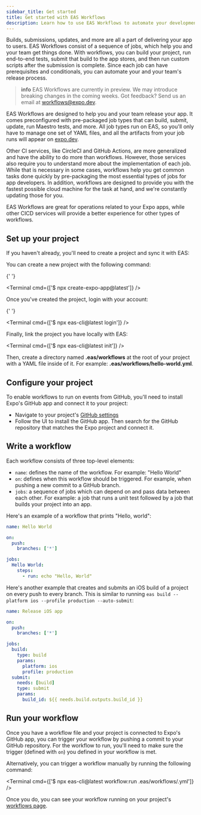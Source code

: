```yaml
---
sidebar_title: Get started
title: Get started with EAS Workflows
description: Learn how to use EAS Workflows to automate your development and release processes.
---
```



Builds, submissions, updates, and more are all a part of delivering your app to users. EAS Workflows consist of a sequence of jobs, which help you and your team get things done. With workflows, you can build your project, run end-to-end tests, submit that build to the app stores, and then run custom scripts after the submission is complete. Since each job can have prerequisites and conditionals, you can automate your and your team's release process.

> **info** EAS Workflows are currently in preview. We may introduce breaking changes in the coming weeks. Got feedback? Send us an email at workflows@expo.dev.

<Collapsible summary="How do workflows compare to other CI services?">

EAS Workflows are designed to help you and your team release your app. It comes preconfigured with pre-packaged job types that can build, submit, update, run Maestro tests, and more. All job types run on EAS, so you'll only have to manage one set of YAML files, and all the artifacts from your job runs will appear on [expo.dev](https://expo.dev/).

Other CI services, like CircleCI and GitHub Actions, are more generalized and have the ability to do more than workflows. However, those services also require you to understand more about the implementation of each job. While that is necessary in some cases, workflows help you get common tasks done quickly by pre-packaging the most essential types of jobs for app developers. In addition, workflows are designed to provide you with the fastest possible cloud machine for the task at hand, and we're constantly updating those for you.

EAS Workflows are great for operations related to your Expo apps, while other CICD services will provide a better experience for other types of workflows.

</Collapsible>

## Set up your project

If you haven't already, you'll need to create a project and sync it with EAS:

<Collapsible summary="Create a project and sync it with EAS">
  You can create a new project with the following command:

{' '}

<Terminal cmd={['$ npx create-expo-app@latest']} />

Once you've created the project, login with your account:

{' '}

<Terminal cmd={['$ npx eas-cli@latest login']} />

Finally, link the project you have locally with EAS:

  <Terminal cmd={['$ npx eas-cli@latest init']} />
</Collapsible>

Then, create a directory named **.eas/workflows** at the root of your project with a YAML file inside of it. For example: **.eas/workflows/hello-world.yml**.

## Configure your project

To enable workflows to run on events from GitHub, you'll need to install Expo's GitHub app and connect it to your project:

- Navigate to your project's [GitHub settings](https://expo.dev/accounts/%5Baccount%5D/projects/%5BprojectName%5D/github)
- Follow the UI to install the GitHub app. Then search for the GitHub repository that matches the Expo project and connect it.

## Write a workflow

Each workflow consists of three top-level elements:

- `name`: defines the name of the workflow. For example: "Hello World"
- `on`: defines when this workflow should be triggered. For example, when pushing a new commit to a GitHub branch.
- `jobs`: a sequence of jobs which can depend on and pass data between each other. For example: a job that runs a unit test followed by a job that builds your project into an app.

Here's an example of a workflow that prints "Hello, world":

```yaml .eas/workflows/hello-world.yml
name: Hello World

on:
  push:
    branches: ['*']

jobs:
  Hello World:
    steps:
      - run: echo "Hello, World"
```

Here's another example that creates and submits an iOS build of a project on every push to every branch. This is similar to running `eas build --platform ios --profile production --auto-submit`:

```yaml .eas/workflows/ios-build-and-submit.yml
name: Release iOS app

on:
  push:
    branches: ['*']

jobs:
  build:
    type: build
    params:
      platform: ios
      profile: production
  submit:
    needs: [build]
    type: submit
    params:
      build_id: ${{ needs.build.outputs.build_id }}
```

## Run your workflow

Once you have a workflow file and your project is connected to Expo's GitHub app, you can trigger your workflow by pushing a commit to your GitHub repository. For the workflow to run, you'll need to make sure the trigger (defined with `on`) you defined in your workflow is met.

Alternatively, you can trigger a workflow manually by running the following command:

<Terminal cmd={['$ npx eas-cli@latest workflow:run .eas/workflows/<your-workflow-file>.yml']} />

Once you do, you can see your workflow running on your project's [workflows page](https://expo.dev/accounts/[account]/projects/[projectName]/workflows).
